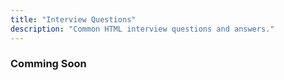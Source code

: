 ---
title: "Interview Questions"
description: "Common HTML interview questions and answers."
---

### Comming Soon
